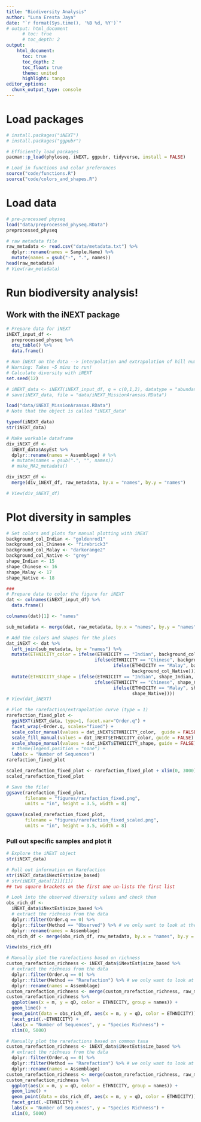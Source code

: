```yaml
---
title: "Biodiversity Analysis"
author: "Luna Eresta Jaya"
date: "`r format(Sys.time(), '%B %d, %Y')`"
# output: html_document
      # toc: true
      # toc_depth: 2
output:
    html_document:
      toc: true
      toc_depth: 2
      toc_float: true
      theme: united
      highlight: tango
editor_options: 
  chunk_output_type: console
---
```


# Load packages
```r
# install.packages("iNEXT")
# install.packages("ggpubr")

# Efficiently load packages
pacman::p_load(phyloseq, iNEXT, ggpubr, tidyverse, install = FALSE)

# Load in functions and color preferences
source("code/functions.R")
source("code/colors_and_shapes.R")
```


# Load data
```r
# pre-processed physeq
load("data/preprocessed_physeq.RData")
preprocessed_physeq

# raw metadata file
raw_metadata <- read.csv("data/metadata.txt") %>%
  dplyr::rename(names = Sample.Name) %>%
  mutate(names = gsub("-", ".", names))
head(raw_metadata)
# View(raw_metadata)
```

# Run biodiversity analysis!
## Work with the iNEXT package
```r
# Prepare data for iNEXT
iNEXT_input_df <- 
  preprocessed_physeq %>%
  otu_table() %>%
  data.frame()

# Run iNEXT on the data --> interpolation and extrapolation of hill numbers
# Warning: Takes ~5 mins to run!
# Calculate diversity with iNEXT
set.seed(12)

# iNEXT_data <- iNEXT(iNEXT_input_df, q = c(0,1,2), datatype = "abundance")
# save(iNEXT_data, file = "data/iNEXT_MissionAransas.RData")

load("data/iNEXT_MissionAransas.RData")
# Note that the object is called "iNEXT_data"

typeof(iNEXT_data)
str(iNEXT_data)

# Make workable dataframe
div_iNEXT_df <-
  iNEXT_data$AsyEst %>%
  dplyr::rename(names = Assemblage) # %>%
  # mutate(names = gsub(".", "", names))
  # make_MA2_metadata()

div_iNEXT_df <-
  merge(div_iNEXT_df, raw_metadata, by.x = "names", by.y = "names")

# View(div_iNEXT_df)
```


# Plot diversity in samples
```r
# Set colors and plots for manual plotting with iNEXT
background_col_Indian <- "goldenrod1"
background_col_Chinese <- "firebrick3"
background_col_Malay <- "darkorange2"
background_col_Native <- "grey"
shape_Indian <- 15
shape_Chinese <- 16
shape_Malay <- 17
shape_Native <- 18

###
# Prepare data to color the figure for iNEXT
dat <- colnames(iNEXT_input_df) %>%    
  data.frame() 

colnames(dat)[1] <- "names"

sub_metadata <- merge(dat, raw_metadata, by.x = "names", by.y = "names")

# Add the colors and shapes for the plots
dat_iNEXT <- dat %>%    
  left_join(sub_metadata, by = "names") %>%  
  mutate(ETHNICITY_color = ifelse(ETHNICITY == "Indian", background_col_Indian, 
                                 ifelse(ETHNICITY == "Chinese", background_col_Chinese,
                                        ifelse(ETHNICITY == "Malay", background_col_Malay,
                                               background_col_Native)))) %>%
  mutate(ETHNICITY_shape = ifelse(ETHNICITY == "Indian", shape_Indian, 
                                 ifelse(ETHNICITY == "Chinese", shape_Chinese,
                                        ifelse(ETHNICITY == "Malay", shape_Malay,
                                               shape_Native))))
# View(dat_iNEXT)

# Plot the rarefaction/extrapolation curve (type = 1)
rarefaction_fixed_plot <-   
  ggiNEXT(iNEXT_data, type=1, facet.var="Order.q") +   
  facet_wrap(~Order.q, scales="fixed") +  
  scale_color_manual(values = dat_iNEXT$ETHNICITY_color,  guide = FALSE) +  
  scale_fill_manual(values = dat_iNEXT$ETHNICITY_color, guide = FALSE) +  
  scale_shape_manual(values = dat_iNEXT$ETHNICITY_shape, guide = FALSE) +
  # theme(legend.position = "none") +   
  labs(x = "Number of Sequences")
rarefaction_fixed_plot

scaled_rarefaction_fixed_plot <- rarefaction_fixed_plot + xlim(0, 3000)
scaled_rarefaction_fixed_plot

# Save the file! 
ggsave(rarefaction_fixed_plot,        
       filename = "figures/rarefaction_fixed.png",       
       units = "in", height = 3.5, width = 8)

ggsave(scaled_rarefaction_fixed_plot,        
       filename = "figures/rarefaction_fixed_scaled.png",       
       units = "in", height = 3.5, width = 8)

```


### Pull out specific samples and plot it
```r
# Explore the iNEXT object
str(iNEXT_data)

# Pull out information on Rarefaction
str(iNEXT_data$iNextEst$size_based)
# str(iNEXT_data[[2]][1])
## two square brackets on the first one un-lists the first list

# Look into the observed diversity values and check them
obs_rich_df <- 
  iNEXT_data$iNextEst$size_based %>%
  # extract the richness from the data
  dplyr::filter(Order.q == 0) %>%
  dplyr::filter(Method == "Observed") %>% # we only want to look at the observed values
  dplyr::rename(names = Assemblage)
obs_rich_df <- merge(obs_rich_df, raw_metadata, by.x = "names", by.y = "names")

View(obs_rich_df)

# Manually plot the rarefactions based on richness
custom_rarefaction_richness <- iNEXT_data$iNextEst$size_based %>%
  # extract the richness from the data
  dplyr::filter(Order.q == 0) %>%
  dplyr::filter(Method == "Rarefaction") %>% # we only want to look at the observed values
  dplyr::rename(names = Assemblage)
custom_rarefaction_richness <- merge(custom_rarefaction_richness, raw_metadata, by.x = "names", by.y = "names")
custom_rarefaction_richness %>%
  ggplot(aes(x = m, y = qD, color = ETHNICITY, group = names)) +
  geom_line() +
  geom_point(data = obs_rich_df, aes(x = m, y = qD, color = ETHNICITY)) +
  facet_grid(.~ETHNICITY) +
  labs(x = "Number of Sequences", y = "Species Richness") +
  xlim(0, 5000)

# Manually plot the rarefactions based on common taxa
custom_rarefaction_richness <- iNEXT_data$iNextEst$size_based %>%
  # extract the richness from the data
  dplyr::filter(Order.q == 0) %>%
  dplyr::filter(Method == "Rarefaction") %>% # we only want to look at the observed values
  dplyr::rename(names = Assemblage)
custom_rarefaction_richness <- merge(custom_rarefaction_richness, raw_metadata, by.x = "names", by.y = "names")
custom_rarefaction_richness %>%
  ggplot(aes(x = m, y = qD, color = ETHNICITY, group = names)) +
  geom_line() +
  geom_point(data = obs_rich_df, aes(x = m, y = qD, color = ETHNICITY)) +
  facet_grid(.~ETHNICITY) +
  labs(x = "Number of Sequences", y = "Species Richness") +
  xlim(0, 5000)

```
